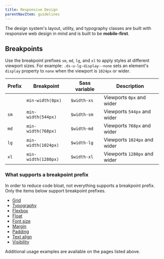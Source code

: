 ```yaml
---
title: Responsive Design
parentNavItem: guidelines
---
```


The design system's layout, utility, and typography classes are built with responsive web design in mind and is built to be **mobile-first**.

## Breakpoints

Use the breakpoint prefixes `sm`, `md`, `lg`, and `xl` to apply styles at different viewport sizes. For example: `.ds-u-lg-display--none` sets an element's `display` property to `none` when the viewport is `1024px` or wider.

| Prefix | Breakpoint          | Sass variable | Description                  |
| ------ | ------------------- | ------------- | ---------------------------- |
|        | `min-width(0px)`    | `$width-xs`   | Viewports `0px` and wider    |
| `sm`   | `min-width(544px)`  | `$width-sm`   | Viewports `544px` and wider  |
| `md`   | `min-width(768px)`  | `$width-md`   | Viewports `768px` and wider  |
| `lg`   | `min-width(1024px)` | `$width-lg`   | Viewports `1024px` and wider |
| `xl`   | `min-width(1280px)` | `$width-xl`   | Viewports `1280px` and wider |

### What supports a breakpoint prefix

In order to reduce code bloat, not everything supports a breakpoint prefix. Only the items below support breakpoint prefixes.

- [Grid](/utilities/grid/#utilities.grid.responsive)
- [Typography](/styles/typography#style.typography.responsive)
- [Flexbox](/utilities/flexbox#utilities.flexbox.responsive)
- [Float](/utilities/float#utilities.float.responsive)
- [Font size](/utilities/font-size#utilities.font-size.responsive)
- [Margin](/utilities/margin#utilities.margin.responsive)
- [Padding](/utilities/padding#utilities.padding.responsive)
- [Text align](/utilities/text-align#utilities.text-align.responsive)
- [Visibility](/utilities/display-visibility#utilities.display-visibility.responsive)

Additional usage examples are available on the pages listed above.
